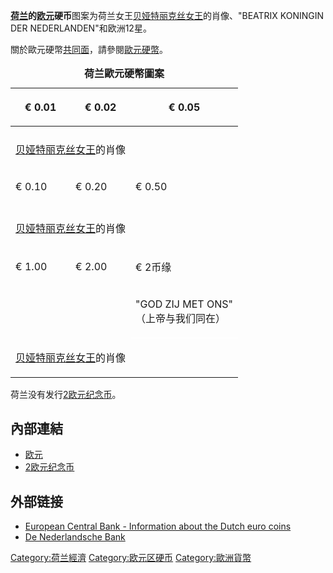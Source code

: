 {{Link style|time=2015-12-12T05:12:24+00:00}}
{{update|time=2014-05-16T08:43:01+00:00}}
'''[[荷兰|荷兰]]的[[欧元|欧元]]硬币'''图案为荷兰女王[[贝娅特丽克丝女王|贝娅特丽克丝女王]]的肖像、"BEATRIX KONINGIN DER NEDERLANDEN"和欧洲12星。

關於歐元硬幣[[:en:Euro_coins#Depiction_of_euro_coinage_-_Reverse_side|共同面]]，請參閱[[歐元硬幣|歐元硬幣]]。

{| border="2" cellpadding="4" cellspacing="0" style="margin: 1em 1em 1em 0; border: 1px #aaa solid; border-collapse: collapse; font-size: 95%;"
|+ '''荷兰歐元硬幣圖案'''
|- style="background:#CCCCCC"
! € 0.01
! € 0.02
! € 0.05
|- 
| <center></center>
| <center></center>
| <center></center>
|- 
| colspan=3 | [[贝娅特丽克丝女王|贝娅特丽克丝女王]]的肖像
|- style="background:#CCCCCC"
! € 0.10
! € 0.20
! € 0.50
|- 
| <center></center>
| <center></center>
| <center></center>
|- 
| colspan=3 | [[贝娅特丽克丝女王|贝娅特丽克丝女王]]的肖像
|- style="background:#CCCCCC"
! € 1.00
! € 2.00
! € 2币缘
|- 
| <center></center>
| <center></center>
| style="border-bottom:1px solid white;" | "GOD ZIJ MET ONS"<br />（上帝与我们同在）
|- 
| colspan=2 | [[贝娅特丽克丝女王|贝娅特丽克丝女王]]的肖像
| style="border-top:1px solid white;" |  
|}

荷兰没有发行[[2欧元纪念币|2欧元纪念币]]。

== 內部連結 ==
* [[欧元|欧元]]
* [[2欧元纪念币|2欧元纪念币]]

== 外部链接 ==
* [https://web.archive.org/web/20070103001605/http://www.ecb.int/bc/euro/coins/html/nl.en.html European Central Bank - Information about the Dutch euro coins]
* [http://www.dnb.nl De Nederlandsche Bank] {{Wayback|url=http://www.dnb.nl/ |date=20200825153450 }}
{{歐元硬幣選單}}

[[Category:荷兰經濟|Category:荷兰經濟]]
[[Category:欧元区硬币|Category:欧元区硬币]]
[[Category:歐洲貨幣|Category:歐洲貨幣]]